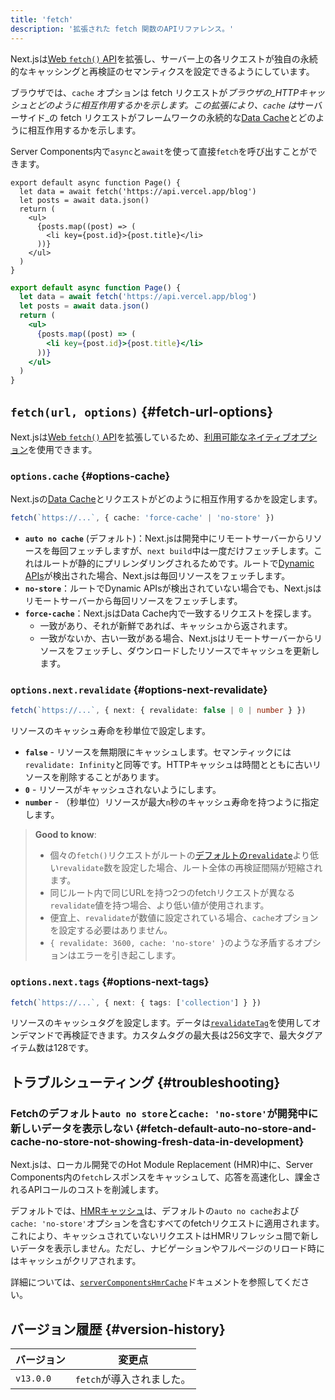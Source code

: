 ```yaml
---
title: 'fetch'
description: '拡張された fetch 関数のAPIリファレンス。'
---
```


Next.jsは[Web `fetch()` API](https://developer.mozilla.org/docs/Web/API/Fetch_API)を拡張し、サーバー上の各リクエストが独自の永続的なキャッシングと再検証のセマンティクスを設定できるようにしています。

ブラウザでは、`cache` オプションは fetch リクエストが*ブラウザの\_HTTPキャッシュとどのように相互作用するかを示します。この拡張により、`cache` は*サーバーサイド\_の fetch リクエストがフレームワークの永続的な[Data Cache](/docs/app/deep-dive/caching#data-cache)とどのように相互作用するかを示します。

Server Components内で`async`と`await`を使って直接`fetch`を呼び出すことができます。

<Tabs>
<TabItem value="tsx" label="TypeScript">

```tsx title="app/page.tsx" switcher
export default async function Page() {
  let data = await fetch('https://api.vercel.app/blog')
  let posts = await data.json()
  return (
    <ul>
      {posts.map((post) => (
        <li key={post.id}>{post.title}</li>
      ))}
    </ul>
  )
}
```

</TabItem>
<TabItem value="jsx" label="JavaScript">

```jsx title="app/page.js" switcher
export default async function Page() {
  let data = await fetch('https://api.vercel.app/blog')
  let posts = await data.json()
  return (
    <ul>
      {posts.map((post) => (
        <li key={post.id}>{post.title}</li>
      ))}
    </ul>
  )
}
```

</TabItem>
</Tabs>

## `fetch(url, options)` {#fetch-url-options}

Next.jsは[Web `fetch()` API](https://developer.mozilla.org/docs/Web/API/Fetch_API)を拡張しているため、[利用可能なネイティブオプション](https://developer.mozilla.org/docs/Web/API/fetch#parameters)を使用できます。

### `options.cache` {#options-cache}

Next.jsの[Data Cache](/docs/app/deep-dive/caching#data-cache)とリクエストがどのように相互作用するかを設定します。

```ts
fetch(`https://...`, { cache: 'force-cache' | 'no-store' })
```

- **`auto no cache`** (デフォルト)：Next.jsは開発中にリモートサーバーからリソースを毎回フェッチしますが、`next build`中は一度だけフェッチします。これはルートが静的にプリレンダリングされるためです。ルートで[Dynamic APIs](/docs/app/building-your-application/rendering/server-components#dynamic-rendering)が検出された場合、Next.jsは毎回リソースをフェッチします。
- **`no-store`**：ルートでDynamic APIsが検出されていない場合でも、Next.jsはリモートサーバーから毎回リソースをフェッチします。
- **`force-cache`**：Next.jsはData Cache内で一致するリクエストを探します。
  - 一致があり、それが新鮮であれば、キャッシュから返されます。
  - 一致がないか、古い一致がある場合、Next.jsはリモートサーバーからリソースをフェッチし、ダウンロードしたリソースでキャッシュを更新します。

### `options.next.revalidate` {#options-next-revalidate}

```ts
fetch(`https://...`, { next: { revalidate: false | 0 | number } })
```

リソースのキャッシュ寿命を秒単位で設定します。

- **`false`** - リソースを無期限にキャッシュします。セマンティックには`revalidate: Infinity`と同等です。HTTPキャッシュは時間とともに古いリソースを削除することがあります。
- **`0`** - リソースがキャッシュされないようにします。
- **`number`** - （秒単位）リソースが最大`n`秒のキャッシュ寿命を持つように指定します。

> **Good to know**:
>
> - 個々の`fetch()`リクエストがルートの[デフォルトの`revalidate`](/docs/app/api-reference/file-conventions/route-segment-config#revalidate)より低い`revalidate`数を設定した場合、ルート全体の再検証間隔が短縮されます。
> - 同じルート内で同じURLを持つ2つのfetchリクエストが異なる`revalidate`値を持つ場合、より低い値が使用されます。
> - 便宜上、`revalidate`が数値に設定されている場合、`cache`オプションを設定する必要はありません。
> - `{ revalidate: 3600, cache: 'no-store' }`のような矛盾するオプションはエラーを引き起こします。

### `options.next.tags` {#options-next-tags}

```ts
fetch(`https://...`, { next: { tags: ['collection'] } })
```

リソースのキャッシュタグを設定します。データは[`revalidateTag`](https://nextjs.org/docs/app/api-reference/functions/revalidateTag)を使用してオンデマンドで再検証できます。カスタムタグの最大長は256文字で、最大タグアイテム数は128です。

## トラブルシューティング {#troubleshooting}

### Fetchのデフォルト`auto no store`と`cache: 'no-store'`が開発中に新しいデータを表示しない {#fetch-default-auto-no-store-and-cache-no-store-not-showing-fresh-data-in-development}

Next.jsは、ローカル開発でのHot Module Replacement (HMR)中に、Server Components内の`fetch`レスポンスをキャッシュして、応答を高速化し、課金されるAPIコールのコストを削減します。

デフォルトでは、[HMRキャッシュ](/docs/app/api-reference/config/next-config-js/serverComponentsHmrCache)は、デフォルトの`auto no cache`および`cache: 'no-store'`オプションを含むすべてのfetchリクエストに適用されます。これにより、キャッシュされていないリクエストはHMRリフレッシュ間で新しいデータを表示しません。ただし、ナビゲーションやフルページのリロード時にはキャッシュがクリアされます。

詳細については、[`serverComponentsHmrCache`](/docs/app/api-reference/config/next-config-js/serverComponentsHmrCache)ドキュメントを参照してください。

## バージョン履歴 {#version-history}

| バージョン | 変更点                    |
| ---------- | ------------------------- |
| `v13.0.0`  | `fetch`が導入されました。 |
